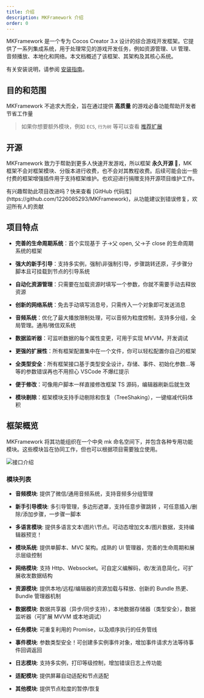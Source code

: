 ```yaml
---
title: 介绍
description: MKFramework 介绍
order: 0
---
```


MKFramework 是一个专为 Cocos Creator 3.x 设计的综合游戏开发框架。它提供了一系列集成系统，用于处理常见的游戏开发任务，例如资源管理、UI 管理、音频播放、本地化和网络。本文档概述了该框架、其架构及其核心系统。

有关安装说明，请参阅 [安装指南](/docs/getting-started/install)。

## 目的和范围

MKFramework 不追求大而全，旨在通过提供 **高质量** 的游戏必备功能帮助开发者节省工作量

> 如果你想要额外模块，例如 `ECS`, `行为树` 等可以查看 [推荐扩展](./extensions/library/ecs)

## 开源

MKFramework 致力于帮助到更多人快速开发游戏，所以框架 **永久开源 🎉**，MK 框架不会对框架模块、分版本进行收费，也不会对其教程收费。后续可能会出一些付费的框架增强插件用于支持框架维护。也欢迎进行捐赠支持开源项目维护工作。

<Note title="贡献">
    有兴趣帮助此项目改进吗？快来查看 [GitHub
    代码库](https://github.com/1226085293/MKFramework)，从功能建议到错误修复，欢迎所有人的贡献
</Note>

## 项目特点

-   **完善的生命周期系统**：首个实现基于 子->父 open, 父->子 close 的生命周期系统的框架

-   **强大的新手引导**：支持多实例，强制\非强制引导，步骤跳转还原，子步骤分脚本且可挂载到节点的引导系统

-   **自动化资源管理**：只需要在加载资源时填写一个参数，你就不需要手动去释放资源

-   **创新的网络系统**：免去手动填写消息号，只需传入一个对象即可发送消息

-   **音频系统**：优化了最大播放限制处理，可以音频为粒度控制，支持多分组，全局管理。通用/微信双系统

-   **数据监听器**：可监听数据的每个属性变更，可用于实现 MVVM，开发调试

-   **更强的扩展性**：所有框架配置集中在一个文件，你可以轻松配置你自己的框架

-   **全类型安全**：所有框架接口基于类型安全设计，存储、事件、初始化参数...等等的参数错误再也不用担心 VSCode 不爆红提示

-   **便于修改**：可像用户脚本一样直接修改框架 TS 源码，编辑器刷新后就生效

-   **模块剔除**：框架模块支持手动剔除和恢复（TreeShaking），一键缩减代码体积

## 框架概览

MKFramework 将其功能组织在一个中央 mk 命名空间下，并包含各种专用功能模块。这些模块旨在协同工作，但也可以根据项目需要独立使用。

![接口介绍](/docs/dd59bd48-1e9f-4c94-9339-cc2f55f8c2e3.png)

### 模块列表

-   **音频模块**: 提供了微信/通用音频系统，支持音频多分组管理

-   **新手引导模块**: 多引导管理，多边形遮罩，支持任意步骤跳转 ，可任意插入/删除/添加步骤，一步骤一脚本

-   **多语言模块**: 提供多语言文本\图片\节点。可动态增加文本/图片数据，支持编辑器预览！

-   **模块系统**: 提供单脚本、MVC 架构。成熟的 UI 管理器，完善的生命周期和展示层级控制

-   **网络模块**: 支持 Http、Websocket。可自定义编解码，收/发消息简化，可扩展收发数据结构

-   **资源模块**: 提供本地/远程/编辑器的资源加载与释放、创新的 Bundle 热更、Bundle 管理器机制

-   **数据模块**: 数据共享器（异步/同步支持），本地数据存储器（类型安全），数据监听器（可扩展 MVVM 或本地调试）

-   **任务模块**: 可重复利用的 Promise，以及顺序执行的任务管线

-   **事件模块**: 参数类型安全！可创建多实例事件对象，增加事件请求方法等待事件回调返回

-   **日志模块**: 支持多实例，打印等级控制，增加错误日志上传功能

-   **适配模块**: 提供屏幕自动适配和节点适配

-   **其他模块**: 提供节点粒度的暂停/恢复

